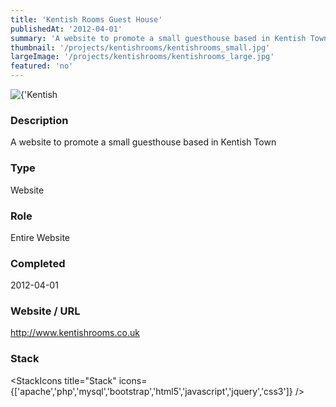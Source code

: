 ```yaml
---
title: 'Kentish Rooms Guest House'
publishedAt: '2012-04-01'
summary: 'A website to promote a small guesthouse based in Kentish Town'
thumbnail: '/projects/kentishrooms/kentishrooms_small.jpg'
largeImage: '/projects/kentishrooms/kentishrooms_large.jpg'
featured: 'no'
---
```


<div className="relative w-full h-[400px] sm:h-[600px] md:h-[760px] lg:h-[920px]">
  <Image
    alt={'Kentish Rooms Guest House'}
    src={'/projects/kentishrooms/kentishrooms.jpg'}
    sizes="(max-width: 640px) 100%, 100%"
    fill={true}
    priority
    style={{
      objectFit: 'contain'
    }}
  />
</div>

### Description

A website to promote a small guesthouse based in Kentish Town


### Type

Website

### Role

Entire Website

### Completed
2012-04-01

### Website / URL
http://www.kentishrooms.co.uk


### Stack

<StackIcons
  title="Stack"
  icons={['apache','php','mysql','bootstrap','html5','javascript','jquery','css3']}
  />
